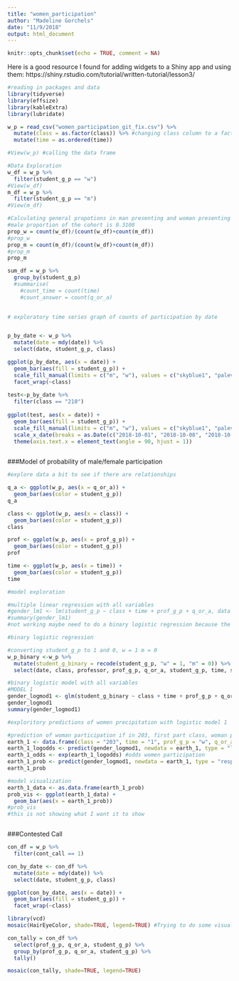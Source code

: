 ```yaml
---
title: "women_participation"
author: "Madeline Gorchels"
date: "11/9/2018"
output: html_document
---
```


```r
knitr::opts_chunk$set(echo = TRUE, comment = NA)
```

Here is a good resource I found for adding widgets to a Shiny app and using them: https://shiny.rstudio.com/tutorial/written-tutorial/lesson3/


```r
#reading in packages and data 
library(tidyverse)
library(effsize)
library(kableExtra)
library(lubridate)

w_p = read_csv("women_participation_git_fix.csv") %>% 
  mutate(class = as.factor(class)) %>% #changing class column to a factor instead of a continuous integer
  mutate(time = as.ordered(time))

#View(w_p) #calling the data frame 
```

```r
#Data Exploration
w_df = w_p %>% 
  filter(student_g_p == "w")
#View(w_df)
m_df = w_p %>% 
  filter(student_g_p == "m")
#View(m_df)

#Calculating general propotions in man presenting and woman presenting students
#male proportion of the cohort is 0.3108
prop_w = count(w_df)/(count(w_df)+count(m_df))
#prop_w
prop_m = count(m_df)/(count(w_df)+count(m_df))
#prop_m
prop_m

```

```r
sum_df = w_p %>% 
  group_by(student_g_p)
  #summarise(
    #count_time = count(time) 
    #count_answer = count(q_or_a)
  
```

```r
# exploratory time series graph of counts of participation by date


p_by_date <- w_p %>% 
  mutate(date = mdy(date)) %>% 
  select(date, student_g_p, class)

ggplot(p_by_date, aes(x = date)) +
  geom_bar(aes(fill = student_g_p)) +
  scale_fill_manual(limits = c("m", "w"), values = c("skyblue1", "palevioletred1"), name = "Student Gender Preference", labels = c("Male", "Female")) +
  facet_wrap(~class)
  
test<-p_by_date %>% 
  filter(class == "210") 
  
ggplot(test, aes(x = date)) +
  geom_bar(aes(fill = student_g_p)) +
  scale_fill_manual(limits = c("m", "w"), values = c("skyblue1", "palevioletred1"), name = "Student Gender Preference", labels = c("Male", "Female")) +
  scale_x_date(breaks = as.Date(c("2018-10-01", "2018-10-08", "2018-10-15", "2018-10-22", "2018-10-29", "2018-11-05", "2018-11-12", "2018-11-19", "2018-11-26", "2018-12-03"))) +
  theme(axis.text.x = element_text(angle = 90, hjust = 1))
  
```


###Model of probability of male/female participation

```r
#explore data a bit to see if there are relationships

q_a <- ggplot(w_p, aes(x = q_or_a)) +
  geom_bar(aes(color = student_g_p))
q_a

class <- ggplot(w_p, aes(x = class)) +
  geom_bar(aes(color = student_g_p))
class

prof <- ggplot(w_p, aes(x = prof_g_p)) +
  geom_bar(aes(color = student_g_p))
prof

time <- ggplot(w_p, aes(x = time)) +
  geom_bar(aes(color = student_g_p))
time


```


```r
#model exploration

#multiple linear regression with all variables
#gender_lm1 <- lm(student_g_p ~ class + time + prof_g_p + q_or_a, data = w_p)
#summary(gender_lm1) 
#not working maybe need to do a binary logistic regression because the result is not continuous

#binary logistic regression

#converting student_g_p to 1 and 0, w = 1 m = 0
w_p_binary <-w_p %>% 
  mutate(student_g_binary = recode(student_g_p, "w" = 1, "m" = 0)) %>% 
  select(date, class, professor, prof_g_p, q_or_a, student_g_p, time, student_g_binary)

#binary logistic model with all variables
#MODEL 1
gender_logmod1 <- glm(student_g_binary ~ class + time + prof_g_p + q_or_a, data = w_p_binary, family = "binomial")
gender_logmod1
summary(gender_logmod1)

#exploritory predictions of women precipitation with logistic model 1

#prediction of woman participation if in 203, first part class, woman professor, and question
earth_1 <- data.frame(class = "203", time = "1", prof_g_p = "w", q_or_a = "q") 
earth_1_logodds <- predict(gender_logmod1, newdata = earth_1, type = "link") #log odds of women participation
earth_1_odds <- exp(earth_1_logodds) #odds women participation
earth_1_prob <- predict(gender_logmod1, newdata = earth_1, type = "response")
earth_1_prob


```


```r
#model visualization
earth_1_data <- as.data.frame(earth_1_prob)
prob_vis <- ggplot(earth_1_data) +
  geom_bar(aes(x = earth_1_prob))
#prob_vis
#this is not showing what I want it to show



```


###Contested Call

```r
con_df = w_p %>% 
  filter(cont_call == 1)

con_by_date <- con_df %>% 
  mutate(date = mdy(date)) %>% 
  select(date, student_g_p, class)

ggplot(con_by_date, aes(x = date)) +
  geom_bar(aes(fill = student_g_p)) +
  facet_wrap(~class)
```

```r
library(vcd)
mosaic(HairEyeColor, shade=TRUE, legend=TRUE) #Trying to do some visualization like this 
```

```r

con_tally = con_df %>% 
  select(prof_g_p, q_or_a, student_g_p) %>% 
  group_by(prof_g_p, q_or_a, student_g_p) %>% 
  tally()

mosaic(con_tally, shade=TRUE, legend=TRUE)
```

